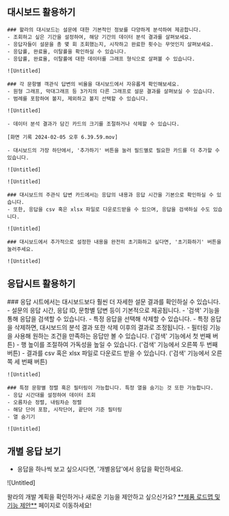 
## 대시보드 활용하기

<Steps>

    ### 왈라의 대시보드는 설문에 대한 기본적인 정보를 다양하게 분석하여 제공합니다.
    - 조회하고 싶은 기간을 설정하여, 해당 기간의 데이터 분석 결과를 살펴보세요.
    - 응답자들이 설문을 총 몇 회 조회했는지, 시작하고 완료한 횟수는 무엇인지 살펴보세요.
    - 응답률, 완료율, 이탈률을 확인하실 수 있습니다.
    - 응답률, 완료율, 이탈률에 대한 데이터를 그래프 형식으로 살펴볼 수 있습니다.

    ![Untitled]

    ### 각 문항별 객관식 답변의 비율을 대시보드에서 자유롭게 확인해보세요.
    - 원형 그래프, 막대그래프 등 3가지의 다른 그래프로 설문 결과를 살펴보실 수 있습니다.
    - 범례를 포함하여 볼지, 제외하고 볼지 선택할 수 있습니다.

    ![Untitled]

    - 데이터 분석 결과가 담긴 카드의 크기를 조절하거나 삭제할 수 있습니다.

    [화면 기록 2024-02-05 오후 6.39.59.mov]

    - 대시보드의 가장 하단에서, '추가하기' 버튼을 눌러 필드별로 필요한 카드를 더 추가할 수 있습니다.

    ![Untitled]

    ![Untitled]

    ### 대시보드의 주관식 답변 카드에서는 응답의 내용과 응답 시간을 기본으로 확인하실 수 있습니다.
    - 또한, 응답을 csv 혹은 xlsx 파일로 다운로드받을 수 있으며, 응답을 검색하실 수도 있습니다.

    ![Untitled]

    ### 대시보드에서 추가적으로 설정한 내용을 완전히 초기화하고 싶다면, '초기화하기' 버튼을 눌러주세요.

    ![Untitled]

</Steps>

## 응답시트 활용하기

<Steps>
    ### 응답 시트에서는 대시보드보다 훨씬 더 자세한 설문 결과를 확인하실 수 있습니다.
    - 설문의 응답 시간, 응답 ID, 문항별 답변 등이 기본적으로 제공됩니다.
    - '검색' 기능을 통해 응답을 검색할 수 있습니다.
    - 특정 응답을 선택해 삭제할 수 있습니다.
    - 특정 응답을 삭제하면, 대시보드의 분석 결과 또한 삭제 이후의 결과로 조정됩니다.
    - 필터링 기능을 사용해 원하는 조건을 만족하는 응답만 볼 수 있습니다. ('검색' 기능에서 첫 번째 버튼)
    - 행 높이를 조절하여 가독성을 높일 수 있습니다. ('검색' 기능에서 오른쪽 두 번째 버튼)
    - 결과를 csv 혹은 xlsx 파일로 다운로드 받을 수 있습니다. ('검색' 기능에서 오른쪽 세 번째 버튼)

    ![Untitled]

    ### 특정 문항별 정렬 혹은 필터링이 가능합니다. 특정 열을 숨기는 것 또한 가능합니다.
    - 응답 시간대를 설정하여 데이터 조회
    - 오름차순 정렬, 내림차순 정렬
    - 해당 단어 포함, 시작단어, 끝단어 기준 필터링
    - 열 숨기기

    ![Untitled]

</Steps>


## 개별 응답 보기

- 응답을 하나씩 보고 싶으시다면, '개별응답'에서 응답을 확인하세요.

![Untitled]

<Callout type='info' emoji="🔔">
    왈라의 개발 계획을 확인하거나 새로운 기능을 제안하고 싶으신가요? <a href='https://google.com' target="_blank" rel="noopener noreferrer" style={{textDecoration: 'underline'}}>**제품 로드맵 및 기능 제안**</a> 페이지로 이동하세요!
</Callout>